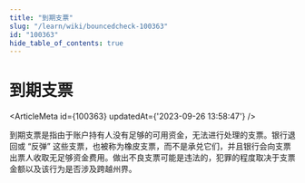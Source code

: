 ```yaml
---
title: "到期支票"
slug: "/learn/wiki/bouncedcheck-100363"
id: "100363"
hide_table_of_contents: true
---
```



# 到期支票

<ArticleMeta id={100363} updatedAt={'2023-09-26 13:58:47'} />
<div className='border-solid border-b border-t-0 my-4 border-[var(--ifm-color-gray-300)]' />

到期支票是指由于账户持有人没有足够的可用资金，无法进行处理的支票。银行退回或 “反弹” 这些支票，也被称为橡皮支票，而不是承兑它们，并且银行会向支票出票人收取无足够资金费用。做出不良支票可能是违法的，犯罪的程度取决于支票金额以及该行为是否涉及跨越州界。
